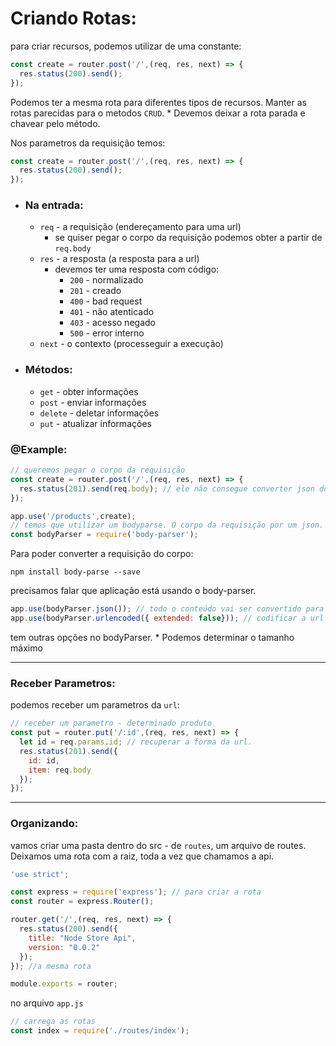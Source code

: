 # Criando Rotas:

para criar recursos, podemos utilizar de uma constante:

```js
const create = router.post('/',(req, res, next) => {
  res.status(200).send();
});
```

Podemos ter a mesma rota para diferentes tipos de recursos. Manter as rotas parecidas para o metodos `CRUD`.
  * Devemos deixar a rota parada e chavear pelo método.

Nos parametros da requisição temos:

```js
const create = router.post('/',(req, res, next) => {
  res.status(200).send();
});
```
* ### Na entrada:
  - `req` - a requisição (endereçamento para uma url)
    + se quiser pegar o corpo da requisição podemos obter a partir de `req.body`
  - `res` - a resposta (a resposta para a url)
    + devemos ter uma resposta com código:
      * `200` - normalizado
      * `201` - creado
      * `400` - bad request
      * `401` - não atenticado
      * `403` - acesso negado
      * `500` - error interno
  - `next` - o contexto (processeguir a execução)

* ### Métodos:
    * `get` - obter informações
    * `post` - enviar informações
    * `delete` - deletar informações
    * `put` - atualizar informações


### @Example:

```js
// queremos pegar o corpo da requisição
const create = router.post('/',(req, res, next) => {
  res.status(201).send(req.body); // ele não consegue converter json do nada.
});

app.use('/products',create);
// temos que utilizar um bodyparse. O corpo da requisição por um json.
const bodyParser = require('body-parser');
```

Para poder converter a requisição do corpo:

```shell
npm install body-parse --save
```

precisamos falar que aplicação está usando o body-parser.

```js
app.use(bodyParser.json()); // todo o conteúdo vai ser convertido para json
app.use(bodyParser.urlencoded({ extended: false})); // codificar a url's (como por exemplo o espaço em branco)
```

tem outras opções no bodyParser.
 * Podemos determinar o tamanho máximo


<hr>

### Receber Parametros:

podemos receber um parametros da `url`:

```js
// receber um parametro - determinado produto
const put = router.put('/:id',(req, res, next) => {
  let id = req.params.id; // recuperar a forma da url.
  res.status(201).send({
    id: id,
    item: req.body
  });
});
```

<hr>

### Organizando:

vamos criar uma pasta dentro do src - de `routes`, um arquivo de routes. Deixamos uma rota com a raiz, toda a vez que chamamos a api.

```js
'use strict';

const express = require('express'); // para criar a rota
const router = express.Router();

router.get('/',(req, res, next) => {
  res.status(200).send({
    title: "Node Store Api",
    version: "0.0.2"
  });
}); //a mesma rota

module.exports = router;
```

no arquivo `app.js`

```js
// carrega as rotas
const index = require('./routes/index');
```
